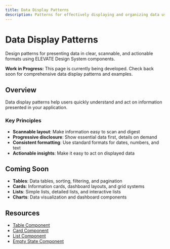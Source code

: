 ```yaml
---
title: Data Display Patterns
description: Patterns for effectively displaying and organizing data using ELEVATE components
---
```


# Data Display Patterns

<PageDescription>

Design patterns for presenting data in clear, scannable, and actionable formats using ELEVATE Design System components.

</PageDescription>

<InlineNotification>

**Work in Progress:** This page is currently being developed. Check back soon for comprehensive data display patterns and examples.

</InlineNotification>

## Overview

Data display patterns help users quickly understand and act on information presented in your application.

### Key Principles

- **Scannable layout**: Make information easy to scan and digest
- **Progressive disclosure**: Show essential data first, details on demand
- **Consistent formatting**: Use standard formats for dates, numbers, and text
- **Actionable insights**: Make it easy to act on displayed data

## Coming Soon

- **Tables**: Data tables, sorting, filtering, and pagination
- **Cards**: Information cards, dashboard layouts, and grid systems
- **Lists**: Simple lists, detailed lists, and interactive lists
- **Charts**: Data visualization and dashboard components

## Resources

- [Table Component](/components/table)
- [Card Component](/components/card)
- [List Component](/components/list)
- [Empty State Component](/components/empty-state)